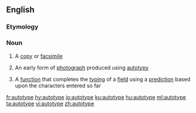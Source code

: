 ==English==

===Etymology===
{{prefix|auto|type|lang=en}}

===Noun===
{{wikipedia}}
{{en-noun|~}}

# {{context|dated|countable|lang=en}} A [[copy]] or [[facsimile]]
# {{context|dated|countable|lang=en}} An early form of [[photograph]] produced using [[autotypy]]
# {{context|uncountable|computing|lang=en}} A [[function]] that completes the [[typing]] of a [[field]] using a [[prediction]] based upon the characters entered so far

[[fr:autotype]]
[[hy:autotype]]
[[io:autotype]]
[[ku:autotype]]
[[hu:autotype]]
[[ml:autotype]]
[[ta:autotype]]
[[vi:autotype]]
[[zh:autotype]]